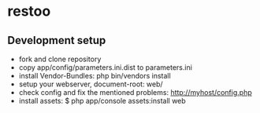 = restoo = 

== Development setup ==
* fork and clone repository
* copy app/config/parameters.ini.dist to parameters.ini
* install Vendor-Bundles: php bin/vendors install
* setup your webserver, document-root: web/
* check config and fix the mentioned problems: http://myhost/config.php
* install assets: $ php app/console assets:install web

